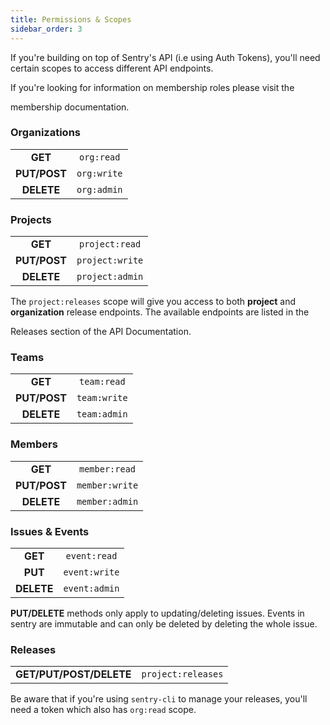 ```yaml
---
title: Permissions & Scopes
sidebar_order: 3
---
```


If you're building on top of Sentry's API (i.e using <Link to="/api/auth/">Auth Tokens</Link>), you'll need certain scopes to access
different API endpoints.

If you're looking for information on membership roles please visit the
<Link to="/accounts/membership/">membership</Link> documentation.

### Organizations

|              |             |
| :----------: | :---------: |
|   **GET**    | `org:read`  |
| **PUT/POST** | `org:write` |
|  **DELETE**  | `org:admin` |

### Projects

|              |                 |
| :----------: | :-------------: |
|   **GET**    | `project:read`  |
| **PUT/POST** | `project:write` |
|  **DELETE**  | `project:admin` |

<Alert level="warning" title="Note"><markdown>

The `project:releases` scope will give you access to both **project**
and **organization** release endpoints. The available endpoints are listed in the
<Link to="/api/releases/">Releases</Link> section of the API Documentation.

</markdown></Alert>

### Teams

|              |              |
| :----------: | :----------: |
|   **GET**    | `team:read`  |
| **PUT/POST** | `team:write` |
|  **DELETE**  | `team:admin` |

### Members

|              |                |
| :----------: | :------------: |
|   **GET**    | `member:read`  |
| **PUT/POST** | `member:write` |
|  **DELETE**  | `member:admin` |

### Issues & Events

|            |               |
| :--------: | :-----------: |
|  **GET**   | `event:read`  |
|  **PUT**   | `event:write` |
| **DELETE** | `event:admin` |

<Alert level="warning" title="Note"><markdown>

**PUT/DELETE** methods only apply to updating/deleting issues.
Events in sentry are immutable and can only be deleted by deleting the whole issue.

</markdown></Alert>

### Releases

|                         |                    |
| :---------------------: | :----------------: |
| **GET/PUT/POST/DELETE** | `project:releases` |

<Alert level="warning" title="Note"><markdown>

Be aware that if you're using `sentry-cli` to <Link to="/cli/releases/">manage your releases</Link>, you'll need a token which also has `org:read` scope.

</markdown></Alert>
